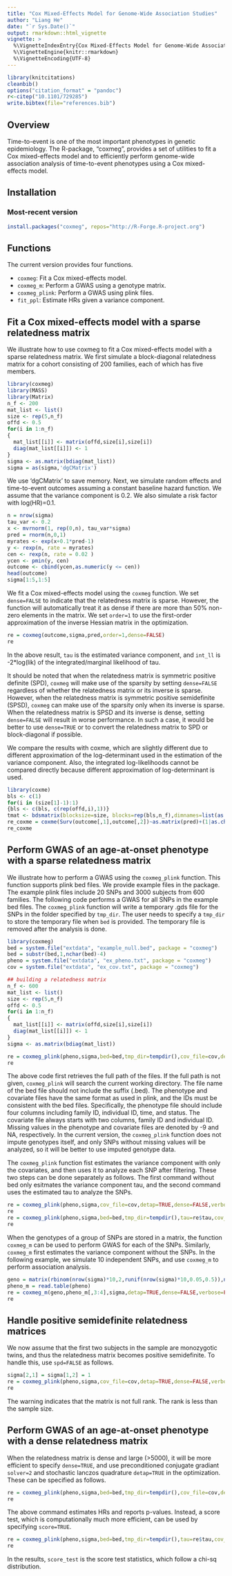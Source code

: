 ---
title: "Cox Mixed-Effects Model for Genome-Wide Association Studies"
author: "Liang He"
date: "`r Sys.Date()`"
output: rmarkdown::html_vignette
vignette: >
  %\VignetteIndexEntry{Cox Mixed-Effects Model for Genome-Wide Association Studies}
  %\VignetteEngine{knitr::rmarkdown}
  %\VignetteEncoding{UTF-8}
---

```{r, message=FALSE, warning=FALSE,echo=FALSE}
library(knitcitations)
cleanbib()
options("citation_format" = "pandoc")
r<-citep("10.1101/729285")
write.bibtex(file="references.bib")
```


## Overview

Time-to-event is one of the most important phenotypes in genetic epidemiology. The R-package, "coxmeg", provides a set of utilities to fit a Cox mixed-effects model and to efficiently perform genome-wide association analysis of time-to-event phenotypes using a Cox mixed-effects model. 

## Installation

### Most-recent version
```{r,eval=FALSE}
install.packages("coxmeg", repos="http://R-Forge.R-project.org")
```

## Functions

The current version provides four functions.

  *  `coxmeg`: Fit a Cox mixed-effects model.
  *  `coxmeg_m`: Perform a GWAS using a genotype matrix.
  *  `coxmeg_plink`: Perform a GWAS using plink files.
  *  `fit_ppl`: Estimate HRs given a variance component.

## Fit a Cox mixed-effects model with a sparse relatedness matrix

We illustrate how to use coxmeg to fit a Cox mixed-effects model with a sparse relatedness matrix. We first simulate a block-diagonal relatedness matrix for a cohort consisting of 200 families, each of which has five members.

```{r,echo=TRUE}
library(coxmeg)
library(MASS)
library(Matrix)
n_f <- 200
mat_list <- list()
size <- rep(5,n_f)
offd <- 0.5
for(i in 1:n_f)
{
  mat_list[[i]] <- matrix(offd,size[i],size[i])
  diag(mat_list[[i]]) <- 1
}
sigma <- as.matrix(bdiag(mat_list))
sigma = as(sigma,'dgCMatrix')

```

We use 'dgCMatrix' to save memory. Next, we simulate random effects and time-to-event outcomes assuming a constant baseline hazard function. We assume that the variance component is 0.2. We also simulate a risk factor with log(HR)=0.1. 

```{r,echo=TRUE}
n = nrow(sigma)
tau_var <- 0.2
x <- mvrnorm(1, rep(0,n), tau_var*sigma)
pred = rnorm(n,0,1)
myrates <- exp(x+0.1*pred-1)
y <- rexp(n, rate = myrates)
cen <- rexp(n, rate = 0.02 )
ycen <- pmin(y, cen)
outcome <- cbind(ycen,as.numeric(y <= cen))
head(outcome)
sigma[1:5,1:5]

```

We fit a Cox mixed-effects model using the ```coxmeg``` function. We set ```dense=FALSE``` to indicate that the relatedness matrix is sparse. However, the function will automatically treat it as dense if there are more than 50% non-zero elements in the matrix. We set ```order=1``` to use the first-order approximation of the inverse Hessian matrix in the optimization.  

```{r,echo=TRUE}
re = coxmeg(outcome,sigma,pred,order=1,dense=FALSE)
re
```

In the above result, ```tau``` is the estimated variance component, and ```int_ll``` is -2*log(lik) of the integrated/marginal likelihood of tau. 

It should be noted that when the relatedness matrix is symmetric positive definite (SPD), ```coxmeg``` will make use of the sparsity by setting ```dense=FALSE``` regardless of whether the relatedness matrix or its inverse is sparse. However, when the relatedness matrix is symmetric positive semidefinite (SPSD), ```coxmeg``` can make use of the sparsity only when its inverse is sparse. When the relatedness matrix is SPSD and its inverse is dense, setting ```dense=FALSE``` will result in worse performance. In such a case, it would be better to use ```dense=TRUE``` or to convert the relatedness matrix to SPD or block-diagonal if possible.    

We compare the results with coxme, which are slightly different due to different approximation of the log-determinant used in the estimation of the variance component. Also, the integrated log-likelihoods cannot be compared directly because different approximation of log-determinant is used.

```{r,echo=TRUE}
library(coxme)
bls <- c(1)
for(i in (size[1]-1):1)
{bls <- c(bls, c(rep(offd,i),1))}
tmat <- bdsmatrix(blocksize=size, blocks=rep(bls,n_f),dimnames=list(as.character(1:n),as.character(1:n)))
re_coxme = coxme(Surv(outcome[,1],outcome[,2])~as.matrix(pred)+(1|as.character(1:n)), varlist=list(tmat),ties='breslow')
re_coxme
```


## Perform GWAS of an age-at-onset phenotype with a sparse relatedness matrix

We illustrate how to perform a GWAS using the ```coxmeg_plink``` function. This function supports plink bed files. We provide example files in the package. The example plink files include 20 SNPs and 3000 subjects from 600 families. The following code performs a GWAS for all SNPs in the example bed files. The ```coxmeg_plink``` function will write a temporary .gds file for the SNPs in the folder specified by ```tmp_dir```. The user needs to specify a ```tmp_dir``` to store the temporary file when ```bed``` is provided. The temporary file is removed after the analysis is done. 

```{r,echo=TRUE}
library(coxmeg)
bed = system.file("extdata", "example_null.bed", package = "coxmeg")
bed = substr(bed,1,nchar(bed)-4)
pheno = system.file("extdata", "ex_pheno.txt", package = "coxmeg")
cov = system.file("extdata", "ex_cov.txt", package = "coxmeg")

## building a relatedness matrix
n_f <- 600
mat_list <- list()
size <- rep(5,n_f)
offd <- 0.5
for(i in 1:n_f)
{
  mat_list[[i]] <- matrix(offd,size[i],size[i])
  diag(mat_list[[i]]) <- 1
}
sigma <- as.matrix(bdiag(mat_list))

re = coxmeg_plink(pheno,sigma,bed=bed,tmp_dir=tempdir(),cov_file=cov,detap=TRUE,dense=FALSE,verbose=FALSE)
re
```

The above code first retrieves the full path of the files. If the full path is not given, ```coxmeg_plink``` will search the current working directory. The file name of the bed file should not include the suffix (.bed). The phenotype and covariate files have the same format as used in plink, and the IDs must be consistent with the bed files. Specifically, the phenotype file should include four columns including family ID, individual ID, time, and status. The covariate file always starts with two columns, family ID and individual ID. Missing values in the phenotype and covariate files are denoted by -9 and NA, respectively. In the current version, the ```coxmeg_plink``` function does not impute genotypes itself, and only SNPs without missing values will be analyzed, so it will be better to use imputed genotype data. 

The ```coxmeg_plink``` function fist estimates the variance component with only the covariates, and then uses it to analyze each SNP after filtering. These two steps can be done separately as follows. The first command without bed only esitmates the variance component tau, and the second command uses the estimated tau to analyze the SNPs. 

```{r,echo=TRUE}
re = coxmeg_plink(pheno,sigma,cov_file=cov,detap=TRUE,dense=FALSE,verbose=FALSE)
re
re = coxmeg_plink(pheno,sigma,bed=bed,tmp_dir=tempdir(),tau=re$tau,cov_file=cov,detap=TRUE,dense=FALSE,verbose=FALSE)
re
```

When the genotypes of a group of SNPs are stored in a matrix, the function ```coxmeg_m``` can be used to perform GWAS for each of the SNPs. Similarly, ```coxmeg_m``` first estimates the variance component without the SNPs. In the following example, we simulate 10 independent SNPs, and use ```coxmeg_m``` to perform association analysis.

```{r,echo=TRUE}
geno = matrix(rbinom(nrow(sigma)*10,2,runif(nrow(sigma)*10,0.05,0.5)),nrow(sigma),10)
pheno_m = read.table(pheno)
re = coxmeg_m(geno,pheno_m[,3:4],sigma,detap=TRUE,dense=FALSE,verbose=FALSE)
re
```

## Handle positive semidefinite relatedness matrices

We now assume that the first two subjects in the sample are monozygotic twins, and thus the relatedness matrix becomes positive semidefinite. To handle this, use ```spd=FALSE``` as follows.

```{r,echo=TRUE}
sigma[2,1] = sigma[1,2] = 1
re = coxmeg_plink(pheno,sigma,cov_file=cov,detap=TRUE,dense=FALSE,verbose=FALSE,spd=FALSE)
re
```

The warning indicates that the matrix is not full rank. The rank is less than the sample size. 

## Perform GWAS of an age-at-onset phenotype with a dense relatedness matrix

When the relatedness matrix is dense and large (>5000), it will be more efficient to specify ```dense=TRUE```, and use preconditioned conjugate gradiant ```solver=2``` and stochastic lanczos quadrature ```detap=TRUE``` in the optimization. These can be specified as follows.

```{r,echo=TRUE}
re = coxmeg_plink(pheno,sigma,bed=bed,tmp_dir=tempdir(),cov_file=cov,detap=TRUE,dense=TRUE,verbose=FALSE,spd=FALSE,solver=2)
re
```

The above command estimates HRs and reports p-values. Instead, a score test, which is computationally much more efficient, can be used by specifying ```score=TRUE```.  

```{r,echo=TRUE}
re = coxmeg_plink(pheno,sigma,bed=bed,tmp_dir=tempdir(),tau=re$tau,cov_file=cov,detap=TRUE,dense=TRUE,verbose=FALSE,spd=FALSE,solver=2,score=TRUE)
re
```

In the results, ```score_test``` is the score test statistics, which follow a chi-sq distribution.
